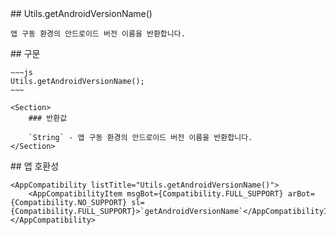 
<Section>
    ## Utils.getAndroidVersionName()

    앱 구동 환경의 안드로이드 버전 이름을 반환합니다.
</Section>
<Section>
    ## 구문

    ~~~js
    Utils.getAndroidVersionName();
    ~~~

    <Section>
        ### 반환값

        `String` - 앱 구동 환경의 안드로이드 버전 이름을 반환합니다.
    </Section>
</Section>
<Section>
    ## 앱 호환성

    <AppCompatibility listTitle="Utils.getAndroidVersionName()">
        <AppCompatibilityItem msgBot={Compatibility.FULL_SUPPORT} arBot={Compatibility.NO_SUPPORT} sl={Compatibility.FULL_SUPPORT}>`getAndroidVersionName`</AppCompatibilityItem>
    </AppCompatibility>
</Section>